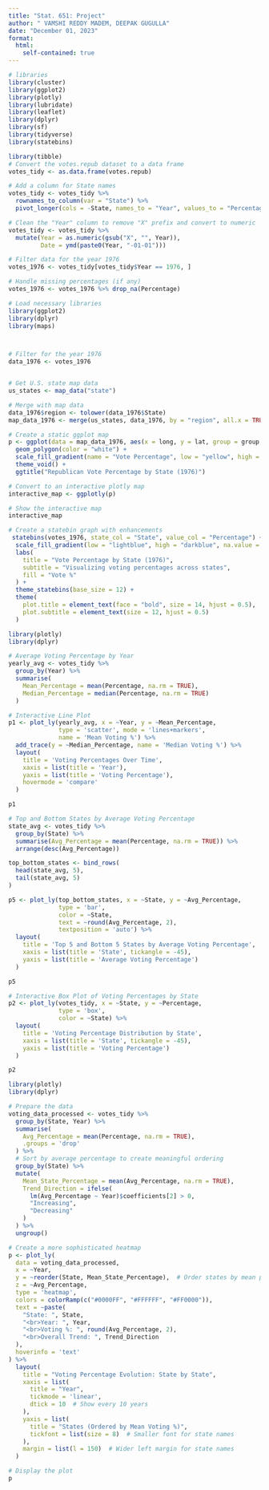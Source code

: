 ```yaml
---
title: "Stat. 651: Project"
author: " VAMSHI REDDY MADEM, DEEPAK GUGULLA"
date: "December 01, 2023"
format: 
  html: 
    self-contained: true
---
```


```r
# libraries
library(cluster)
library(ggplot2)
library(plotly)
library(lubridate)
library(leaflet)
library(dplyr)
library(sf)
library(tidyverse)
library(statebins)

```




```r
library(tibble)
# Convert the votes.repub dataset to a data frame
votes_tidy <- as.data.frame(votes.repub)

# Add a column for State names
votes_tidy <- votes_tidy %>%
  rownames_to_column(var = "State") %>%
  pivot_longer(cols = -State, names_to = "Year", values_to = "Percentage")

# Clean the "Year" column to remove "X" prefix and convert to numeric
votes_tidy <- votes_tidy %>%
  mutate(Year = as.numeric(gsub("X", "", Year)),
         Date = ymd(paste0(Year, "-01-01")))


```


```r
# Filter data for the year 1976
votes_1976 <- votes_tidy[votes_tidy$Year == 1976, ]

# Handle missing percentages (if any)
votes_1976 <- votes_1976 %>% drop_na(Percentage)
```

```r
# Load necessary libraries
library(ggplot2)
library(dplyr)
library(maps)



# Filter for the year 1976
data_1976 <- votes_1976


# Get U.S. state map data
us_states <- map_data("state")

# Merge with map data
data_1976$region <- tolower(data_1976$State)
map_data_1976 <- merge(us_states, data_1976, by = "region", all.x = TRUE)

# Create a static ggplot map
p <- ggplot(data = map_data_1976, aes(x = long, y = lat, group = group, fill = Percentage)) +
  geom_polygon(color = "white") +
  scale_fill_gradient(name = "Vote Percentage", low = "yellow", high = "red", na.value = "gray") +
  theme_void() +
  ggtitle("Republican Vote Percentage by State (1976)")

# Convert to an interactive plotly map
interactive_map <- ggplotly(p)

# Show the interactive map
interactive_map
```






```r
# Create a statebin graph with enhancements
 statebins(votes_1976, state_col = "State", value_col = "Percentage") +
  scale_fill_gradient(low = "lightblue", high = "darkblue", na.value = "gray90") + # Gradient for clarity
  labs(
    title = "Vote Percentage by State (1976)",
    subtitle = "Visualizing voting percentages across states",
    fill = "Vote %"
  ) +
  theme_statebins(base_size = 12) +
  theme(
    plot.title = element_text(face = "bold", size = 14, hjust = 0.5),
    plot.subtitle = element_text(size = 12, hjust = 0.5)
  )

```


```r
library(plotly)
library(dplyr)

# Average Voting Percentage by Year
yearly_avg <- votes_tidy %>%
  group_by(Year) %>%
  summarise(
    Mean_Percentage = mean(Percentage, na.rm = TRUE),
    Median_Percentage = median(Percentage, na.rm = TRUE)
  )

# Interactive Line Plot
p1 <- plot_ly(yearly_avg, x = ~Year, y = ~Mean_Percentage, 
              type = 'scatter', mode = 'lines+markers',
              name = 'Mean Voting %') %>%
  add_trace(y = ~Median_Percentage, name = 'Median Voting %') %>%
  layout(
    title = 'Voting Percentages Over Time',
    xaxis = list(title = 'Year'),
    yaxis = list(title = 'Voting Percentage'),
    hovermode = 'compare'
  )

p1
```


```r
# Top and Bottom States by Average Voting Percentage
state_avg <- votes_tidy %>%
  group_by(State) %>%
  summarise(Avg_Percentage = mean(Percentage, na.rm = TRUE)) %>%
  arrange(desc(Avg_Percentage))

top_bottom_states <- bind_rows(
  head(state_avg, 5),
  tail(state_avg, 5)
)

p5 <- plot_ly(top_bottom_states, x = ~State, y = ~Avg_Percentage, 
              type = 'bar', 
              color = ~State,
              text = ~round(Avg_Percentage, 2),
              textposition = 'auto') %>%
  layout(
    title = 'Top 5 and Bottom 5 States by Average Voting Percentage',
    xaxis = list(title = 'State', tickangle = -45),
    yaxis = list(title = 'Average Voting Percentage')
  )

p5
```

```r
# Interactive Box Plot of Voting Percentages by State
p2 <- plot_ly(votes_tidy, x = ~State, y = ~Percentage, 
              type = 'box', 
              color = ~State) %>%
  layout(
    title = 'Voting Percentage Distribution by State',
    xaxis = list(title = 'State', tickangle = -45),
    yaxis = list(title = 'Voting Percentage')
  )

p2
```



```r
library(plotly)
library(dplyr)

# Prepare the data
voting_data_processed <- votes_tidy %>%
  group_by(State, Year) %>%
  summarise(
    Avg_Percentage = mean(Percentage, na.rm = TRUE),
    .groups = 'drop'
  ) %>%
  # Sort by average percentage to create meaningful ordering
  group_by(State) %>%
  mutate(
    Mean_State_Percentage = mean(Avg_Percentage, na.rm = TRUE),
    Trend_Direction = ifelse(
      lm(Avg_Percentage ~ Year)$coefficients[2] > 0, 
      "Increasing", 
      "Decreasing"
    )
  ) %>%
  ungroup()

# Create a more sophisticated heatmap
p <- plot_ly(
  data = voting_data_processed,
  x = ~Year,
  y = ~reorder(State, Mean_State_Percentage),  # Order states by mean percentage
  z = ~Avg_Percentage,
  type = 'heatmap',
  colors = colorRamp(c("#0000FF", "#FFFFFF", "#FF0000")),
  text = ~paste(
    "State: ", State,
    "<br>Year: ", Year,
    "<br>Voting %: ", round(Avg_Percentage, 2),
    "<br>Overall Trend: ", Trend_Direction
  ),
  hoverinfo = 'text'
) %>%
  layout(
    title = "Voting Percentage Evolution: State by State",
    xaxis = list(
      title = "Year", 
      tickmode = 'linear',
      dtick = 10  # Show every 10 years
    ),
    yaxis = list(
      title = "States (Ordered by Mean Voting %)",
      tickfont = list(size = 8)  # Smaller font for state names
    ),
    margin = list(l = 150)  # Wider left margin for state names
  )

# Display the plot
p
```




